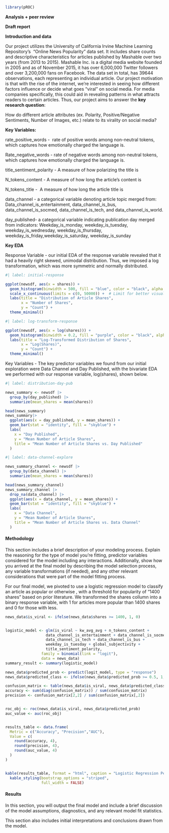 ```r
library(pROC)

```


**Analysis + peer review**

**Draft report**

**Introduction and data**

Our project utilizes the University of California Irvine Machine Learning Repository’s  “Online News Popularity” data set. It includes share counts and descriptive characteristics for articles published by Mashable over two years (from 2013 to 2015). Mashable Inc. is a digital media website founded in 2005 and as of November 2015, it has over 6,000,000 Twitter followers and over 3,200,000 fans on Facebook. The data set in total, has 39644 observations, each representing an individual article. Our project motivation is that with the rise of the internet, we're interested in seeing how different factors influence or decide what goes "viral" on social media. For media companies specifically, this could aid in revealing patterns in what attracts readers to certain articles. Thus, our project aims to answer the **key research question**:

How do different article attributes (ex. Polarity, Positive/Negative Sentiments, Number of Images, etc.) relate to its virality on social media?

**Key Variables:** 

rate_positive_words -  rate of positive words among non-neutral tokens, which captures how emotionally charged the language is. 

Rate_negative_words - rate of negative words among non-neutral tokens, which captures how emotionally charged the language is. 

title_sentiment_polarity - A measure of how polarizing the title is

N_tokens_content - A measure of how long the article’s content is 

N_tokens_title -  A measure of how long the article title is

data_channel - a categorical variable denoting article topic merged from: Data_channel_is_entertainment, data_channel_is_bus, data_channel_is_socmed, data_channel_is_tech, and data_channel_is_world.

day_published- a categorical variable indicating publication day merged from indicators: Weekday_is_monday, weekday_is_tuesday, weekday_is_wednesday, weekday_is_thursday, weekday_is_friday,weekday_is_saturday, weekday_is_sunday 

**Key EDA**

Response Variable - our initial EDA of the response variable revealed that it had a heavily right skewed, unimodal distribution. Thus, we imposed a log transformation, which was more symmetric and normally distributed.

```r
#| label: initial-response 

ggplot(newsdf, aes(x = shares)) +
  geom_histogram(binwidth = 500, fill = "blue", color = "black", alpha = 0.7) +
  scale_x_continuous(limits = c(0, 50000)) +  # Limit for better visualization
  labs(title = "Distribution of Article Shares",
       x = "Number of Shares",
       y = "Count") +
  theme_minimal()
```

```r
#| label: log-transform-response 

ggplot(newsdf, aes(x = log(shares))) +  
  geom_histogram(binwidth = 0.2, fill = "purple", color = "black", alpha = 0.7) +
  labs(title = "Log-Transformed Distribution of Shares",
       x = "Log(Shares)",
       y = "Count") +
  theme_minimal()
```

Key Variables - The key predictor variables we found from our initial exploration were Data Channel and Day Published, with the bivariate EDA we performed with our response variable, log(shares), shown below.

```r
#| label: distribution-day-pub

news_summary <- newsdf |>
  group_by(day_published) |> 
  summarize(mean_shares = mean(shares)) 

head(news_summary)
news_summary|>
  ggplot(aes(x = day_published, y = mean_shares)) +
  geom_bar(stat = "identity", fill = "skyblue") + 
  labs(
    x = "Day Published", 
    y = "Mean Number of Article Shares",
    title = "Mean Number of Article Shares vs. Day Published"
  )
```

```r
#| label: data-channel-explore

news_summary_channel <- newsdf |>
  group_by(data_channel) |> 
  summarize(mean_shares = mean(shares)) 

head(news_summary_channel)
news_summary_channel |>
  drop_na(data_channel) |>
  ggplot(aes(x = data_channel, y = mean_shares)) +
  geom_bar(stat = "identity", fill = "skyblue") + 
  labs(
    x = "Data Channel", 
    y = "Mean Number of Article Shares",
    title = "Mean Number of Article Shares vs. Data Channel"
  )
```

#### Methodology

This section includes a brief description of your modeling process. Explain the reasoning for the type of model you’re fitting, predictor variables considered for the model including any interactions. Additionally, show how you arrived at the final model by describing the model selection process, any variable transformations (if needed), and any other relevant considerations that were part of the model fitting process.




  For our final model, we pivoted  to use a logistic regression model to classify an article as popular or otherwise , with a threshold for popularity of "1400 shares" based on prior literature. We transformed the shares collumn into a binary response variable, with 1 for articles more popular than 1400 shares and 0 for those with less.
  

```r


news_data$is_viral <- ifelse(news_data$shares >= 1400, 1, 0)


logistic_model <- glm(is_viral ~ kw_avg_avg + n_tokens_content + 
                  data_channel_is_entertainment + data_channel_is_socmed +
                  data_channel_is_tech + data_channel_is_bus +
                  weekday_is_tuesday + global_subjectivity +
                  title_sentiment_polarity, 
                family = binomial(link = "logit"),
                data = news_data)
summary_result <- summary(logistic_model)

news_data$predicted_prob <- predict(logit_model, type = "response")
news_data$predicted_class <- ifelse(news_data$predicted_prob >= 0.5, 1, 0)

confusion_matrix <- table(news_data$is_viral, news_data$predicted_class)
accuracy <- sum(diag(confusion_matrix)) / sum(confusion_matrix)
precision <- confusion_matrix[2,2] / sum(confusion_matrix[,2])


roc_obj <- roc(news_data$is_viral, news_data$predicted_prob)
auc_value <- auc(roc_obj)


results_table <- data.frame(
  Metric = c("Accuracy", "Precision","AUC"),
  Value = c(
    round(accuracy, 4),
    round(precision, 4),
    round(auc_value, 4)
  )
)


kable(results_table, format = "html", caption = "Logistic Regression Performance Metrics") %>%
  kable_styling(bootstrap_options = "striped", 
                full_width = FALSE)


```


#### Results

In this section, you will output the final model and include a brief discussion of the model assumptions, diagnostics, and any relevant model fit statistics.

This section also includes initial interpretations and conclusions drawn from the model.
